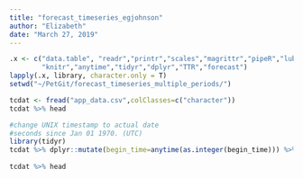 ```yaml
---
title: "forecast_timeseries_egjohnson"
author: "Elizabeth"
date: "March 27, 2019"
---
```


```r
.x <- c("data.table", "readr","printr","scales","magrittr","pipeR","lubridate","ggplot2",
        "knitr","anytime","tidyr","dplyr","TTR","forecast")
lapply(.x, library, character.only = T)
setwd("~/PetGit/forecast_timeseries_multiple_periods/")
```

```r
tcdat <- fread("app_data.csv",colClasses=c("character"))
tcdat %>% head
```


```r
#change UNIX timestamp to actual date
#seconds since Jan 01 1970. (UTC)
library(tidyr)
tcdat %>% dplyr::mutate(begin_time=anytime(as.integer(begin_time))) %>% dplyr::mutate_if(is.character,as.numeric) -> tcdat
                                                                
tcdat %>% head
```